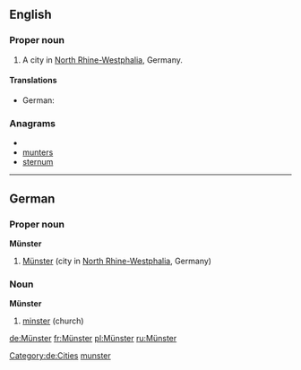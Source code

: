 ==English==

===Proper noun===
{{infl|en|proper noun}}

# A city in [[North Rhine-Westphalia]], Germany.

====Translations====
* German: {{t+|de|Münster}}

===Anagrams===
* {{alphagram|emnrstu}}
* [[munters#English|munters]]
* [[sternum#English|sternum]]


----

==German==
{{wikipedia}}
{{wikipedia|lang=de}}
{{wikipedia|lang=de|Münster (Kirche)}}
{{wikipedia|lang=de|Münster (Westfalen)}}
===Proper noun===
'''Münster'''

# [[Münster#English|Münster]] (city in [[North Rhine-Westphalia]], Germany)

===Noun===
'''Münster'''

# [[minster]] (church)

[[Category:de:Cities]]
[[Category:English words spelled with diacritics|munster]]

[[de:Münster]]
[[fr:Münster]]
[[pl:Münster]]
[[ru:Münster]]